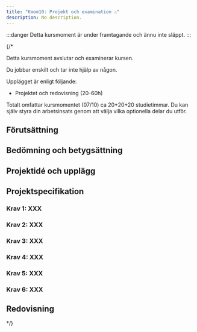 ```yaml
---
title: "Kmom10: Projekt och examination ⚠️" 
description: No description.
---
```


:::danger
Detta kursmoment är under framtagande och ännu inte släppt.
:::

{/*

Detta kursmoment avslutar och examinerar kursen.

Du jobbar enskilt och tar inte hjälp av någon.

Upplägget är enligt följande:

* Projektet och redovisning (20-60h)

Totalt omfattar kursmomentet (07/10) ca 20+20+20 studietimmar. Du kan själv styra din arbetsinsats genom att välja vilka optionella delar du utför.



## Förutsättning

## Bedömning och betygsättning

## Projektidé och upplägg

## Projektspecifikation

### Krav 1: XXX
### Krav 2: XXX
### Krav 3: XXX
### Krav 4: XXX
### Krav 5: XXX
### Krav 6: XXX

## Redovisning

*/}
